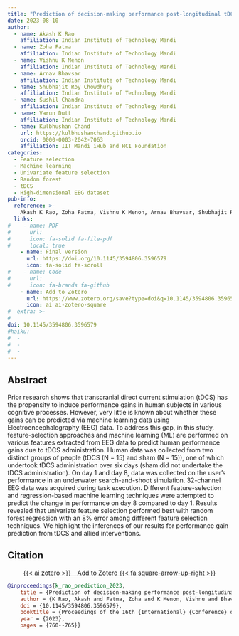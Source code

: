 ```yaml
---
title: "Prediction of decision-making performance post-longitudinal tDCS administration via EEG features and machine learning"
date: 2023-08-10
author:
  - name: Akash K Rao
    affiliation: Indian Institute of Technology Mandi
  - name: Zoha Fatma
    affiliation: Indian Institute of Technology Mandi
  - name: Vishnu K Menon
    affiliation: Indian Institute of Technology Mandi
  - name: Arnav Bhavsar
    affiliation: Indian Institute of Technology Mandi
  - name: Shubhajit Roy Chowdhury
    affiliation: Indian Institute of Technology Mandi
  - name: Sushil Chandra
    affiliation: Indian Institute of Technology Mandi  
  - name: Varun Dutt
    affiliation: Indian Institute of Technology Mandi
  - name: Kulbhushan Chand
    url: https://kulbhushanchand.github.io
    orcid: 0000-0003-2042-7063
    affiliation: IIT Mandi iHub and HCI Foundation              
categories:
  - Feature selection
  - Machine learning
  - Univariate feature selection
  - Random forest
  - tDCS
  - High-dimensional EEG dataset
pub-info:
  reference: >-
    Akash K Rao, Zoha Fatma, Vishnu K Menon, Arnav Bhavsar, Shubhajit Roy Chowdhury, Sushil Chandra, Varun Dutt, and <strong>Kulbhushan Chand</strong>, “Prediction of decision-making performance post-longitudinal tDCS administration via EEG features and machine learning,” <em>Proceedings of the 16th International Conference on PErvasive Technologies Related to Assistive Environments</em> (2024), doi: <a href="https://doi.org/10.1145/3594806.3596579"><code>10.1145/3594806.3596579</code></a>
  links:
#    - name: PDF
#      url: 
#      icon: fa-solid fa-file-pdf
#      local: true
    - name: Final version
      url: https://doi.org/10.1145/3594806.3596579
      icon: fa-solid fa-scroll
#    - name: Code
#      url: 
#      icon: fa-brands fa-github
    - name: Add to Zotero
      url: https://www.zotero.org/save?type=doi&q=10.1145/3594806.3596579
      icon: ai ai-zotero-square
#  extra: >- 
#    
doi: 10.1145/3594806.3596579
#haiku:
#  - 
#  - 
#  - 
---
```


## Abstract

Prior research shows that transcranial direct current stimulation (tDCS) has the propensity to induce performance gains in human subjects in various cognitive processes. However, very little is known about whether these gains can be predicted via machine learning data using Electroencephalography (EEG) data. To address this gap, in this study, feature-selection approaches and machine learning (ML) are performed on various features extracted from EEG data to predict human performance gains due to tDCS administration. Human data was collected from two distinct groups of people (tDCS (N = 15) and sham (N = 15)), one of which undertook tDCS administration over six days (sham did not undertake the tDCS administration). On day 1 and day 8, data was collected on the user's performance in an underwater search-and-shoot simulation. 32-channel EEG data was acquired during task execution. Different feature-selection and regression-based machine learning techniques were attempted to predict the change in performance on day 8 compared to day 1. Results revealed that univariate feature selection performed best with random forest regression with an 8% error among different feature selection techniques. We highlight the inferences of our results for performance gain prediction from tDCS and allied interventions.

## Citation

<p class="buttons" style="text-align:center;">
<a class="btn btn-danger" target="_blank" href="https://www.zotero.org/save?type=doi&q=10.1145/3594806.3596579">{{< ai zotero >}}&emsp;Add to Zotero {{< fa square-arrow-up-right >}}</a>
</p>

```bibtex
@inproceedings{k_rao_prediction_2023,
	title = {Prediction of decision-making performance post-longitudinal {tDCS} administration via {EEG} features and machine learning},
	author = {K Rao, Akash and Fatma, Zoha and K Menon, Vishnu and Bhavsar, Arnav and Roy Chowdhury, Shubhajit and Chandra, Sushil and Dutt, Varun and Chand, Kulbhushan},
	doi = {10.1145/3594806.3596579},
	booktitle = {Proceedings of the 16th {International} {Conference} on {PErvasive} {Technologies} {Related} to {Assistive} {Environments}},
	year = {2023},
	pages = {760--765}}
```
